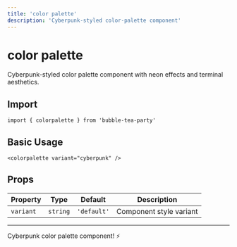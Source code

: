 ```yaml
---
title: 'color palette'
description: 'Cyberpunk-styled color-palette component'
---
```


# color palette

Cyberpunk-styled color palette component with neon effects and terminal aesthetics.

## Import

```svelte
import { colorpalette } from 'bubble-tea-party'
```

## Basic Usage

```svelte
<colorpalette variant="cyberpunk" />
```

## Props

| Property | Type | Default | Description |
|----------|------|---------|-------------|
| `variant` | `string` | `'default'` | Component style variant |

---

Cyberpunk color palette component! ⚡
